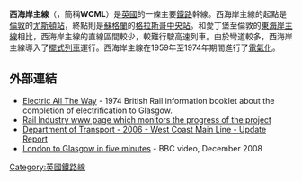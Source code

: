 {{refimprove|time=2014-04-16T01:26:01+00:00}}
{{Infobox rail line
|name        = 西海岸主線<br>West Coast Main Line
|image       = WCML and M1.jpg
|image_width = 300px
|caption     = 西海岸主線鐵路（左）與[[英國M1高速公路|M1公路]]（右），攝於[[北安普頓郡|北安普頓郡]]
|system      = [[國家鐵路|國家鐵路]]
|status      = 運作中
|locale      = [[大倫敦|大倫敦]]<br>[[英格蘭東南|英格蘭東南]]<br>[[西米德蘭|西米德蘭]]<br>[[英格蘭西北|英格蘭西北]]<br>[[蘇格蘭|蘇格蘭]]
|start       = [[倫敦|倫敦]][[尤斯頓車站|尤斯頓車站]]<br>{{Coord|51.5285|-0.1353|type:railwaystation_region:GB-CMD|display=inline|name=London terminus}}
|end         = [[利物浦萊姆街站|利物浦萊姆街站]]<br>{{Coord|53.4075|-2.9784|type:railwaystation_region:GB-CMD|display=inline|name=Liverpool terminus}}<br>[[曼徹斯特皮卡迪利站|曼徹斯特皮卡迪利站]]<br>{{Coord|53.477|-2.230|type:railwaystation_region:GB-CMD|display=inline|name=North West terminus}}<br>[[愛丁堡威瓦利站|愛丁堡威瓦利站]]<br>{{Coord|55.9521|-3.1893|type:railwaystation_region:GB-CMD|display=inline|name=Scottish terminus}}<br>[[格拉斯哥中央車站|格拉斯哥中央車站]]<br>{{Coord|55.8585|-4.2579|type:railwaystation_region:GB-CMD|display=inline|name=Scottish terminus}}
|stations    = 51
|owner       = [[英國國營鐵路公司|英國國營鐵路公司]]
|operator    = [[阿貝里奧蘇格蘭鐵路|阿貝里奧蘇格蘭鐵路]]<br>[[Arriva威爾士鐵路|Arriva威爾士鐵路]]<br>[[加勒多尼臥舖列車|加勒多尼臥舖列車]]<br>[[英國縱貫鐵路|縱貫鐵路]]<br>[[南方鐵路|南方鐵路]]<br>[[維珍鐵路|維珍鐵路]]
|stock       = [[英國鐵路87型電力機車|87型]]<br>[[英國鐵路90型電力機車|90型]]<br>[[英國鐵路91型電力機車|91型]]<br>[[英國鐵路92型電力機車|92型]]<br>[[英國鐵路221型柴油動車組|221型]]<br>[[英國鐵路319型電力動車組|319型]]<br>[[英鐵390型電力動車組|390型]]
|linelength  = {{convert|399|mi|km|0|abbr=on}}<ref name="railwaytechnology" />
|tracks     = [[複線鐵路|複線鐵路]]、[[四線鐵路|四線鐵路]]
|gauge       = {{RailGauge|sg}}
|load_gauge      = [[Loading_gauge#Great_Britain|W10]]
|electrification          = {{nowrap|25 kV 50 Hz AC}} [[架空電纜|OHLE]]
|speed       = {{convert|125|mph|km/h|abbr=on}} 傾斜式列車<ref name="High-speed tilting train on track" /> <!-- NB this is the max track running speed, though the trains could do 225k -->
{{convert|110|mph|km/h|abbr=on|0}} 普通列車
|elevation   =
|map         = [[File:West_Coast_Main_Line_map.png|260px]]
|map_state   = open
|box_width   = auto
}}
{{noteTA
|1=zh-hans:沃特福德; zh-tw:瓦特福; zh-hk:屈福特;
|2=zh-hans:赫特福德; zh-hk:赫福; zh-tw:哈特福;
|3=zh:主線;zh-tw:幹線; 
|14 = zh-tw:牡蠣卡; zh-hk:蠔卡; zh-cn:牡蛎卡;
|19 = zh-tw:貝克盧線; zh-hk:必嘉老綫; zh-cn:贝克卢线;
|20 = zh-tw:滑鐵盧; zh-hk:窩打老; zh-cn:滑铁卢;
|22 = zh-tw:貝克; zh-hk:必嘉; zh-cn:贝克;
|26 = zh-hans:银禧线; zh-hant:銀禧線; zh-tw:朱比利線;
}}
'''西海岸主線'''（{{lang-en|West Coast Main Line}}，簡稱'''WCML'''）是[[英國|英國]]的一條主要[[鐵路|鐵路]]幹線。西海岸主線的起點是[[倫敦|倫敦]]的[[尤斯頓站|尤斯頓站]]，終點則是[[蘇格蘭|蘇格蘭]]的[[格拉斯哥中央站|格拉斯哥中央站]]。和愛丁堡至倫敦的[[東海岸主線|東海岸主線]]相比，西海岸主線的直線區間較少，較難行駛高速列車。由於彎道較多，西海岸主線導入了[[擺式列車|擺式列車]]運行。西海岸主線在1959年至1974年期間進行了[[電氣化鐵路|電氣化]]。

==外部連結==
*[http://www.railwaysarchive.co.uk/documents/BRLM_Elec002.pdf Electric All The Way] {{Wayback|url=http://www.railwaysarchive.co.uk/documents/BRLM_Elec002.pdf |date=20200611164359 }} - 1974 British Rail information booklet about the completion of electrification to Glasgow.
*[http://www.railway-technology.com/projects/virgin/ Rail Industry www page which monitors the progress of the project]{{Wayback|url=http://www.railway-technology.com/projects/virgin/ |date=20110827004335 }}
*[http://www.dft.gov.uk/stellent/groups/dft_control/documents/contentservertemplate/dft_index.hcst?n=16557&l=2 Department of Transport - 2006 - West Coast Main Line - Update Report] {{Wayback|url=http://www.dft.gov.uk/stellent/groups/dft_control/documents/contentservertemplate/dft_index.hcst?n=16557&l=2 |date=20061209030553 }}
*[http://news.bbc.co.uk/1/hi/uk/7784179.stm London to Glasgow in five minutes] {{Wayback|url=http://news.bbc.co.uk/1/hi/uk/7784179.stm |date=20090216104711 }} - BBC video, December 2008
{{大不列顛主要鐵路路線}}
[[Category:英國鐵路線|Category:英國鐵路線]]